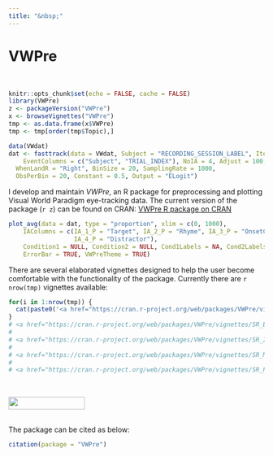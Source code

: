 ```yaml
---
title: "&nbsp;"
---
```


# VWPre

<BR>

```r
knitr::opts_chunk$set(echo = FALSE, cache = FALSE)
library(VWPre)
z <- packageVersion("VWPre")
x <- browseVignettes("VWPre")
tmp <- as.data.frame(x$VWPre)
tmp <- tmp[order(tmp$Topic),]
```

```r
data(VWdat)
dat <- fasttrack(data = VWdat, Subject = "RECORDING_SESSION_LABEL", Item = "itemid", 
	EventColumns = c("Subject", "TRIAL_INDEX"), NoIA = 4, Adjust = 100, Recording = "LandR", 
  WhenLandR = "Right", BinSize = 20, SamplingRate = 1000,
  ObsPerBin = 20, Constant = 0.5, Output = "ELogit")
```

I develop and maintain *VWPre*, an R package for preprocessing and plotting Visual World Paradigm eye-tracking data. The current version of the package (`r z`) can be found on CRAN: 
<a href="https://CRAN.R-project.org/package=VWPre" target="_blank">VWPre R package on CRAN</a> 

```r
plot_avg(data = dat, type = "proportion", xlim = c(0, 1000), 
    IAColumns = c(IA_1_P = "Target", IA_2_P = "Rhyme", IA_3_P = "OnsetComp", 
                  IA_4_P = "Distractor"),
    Condition1 = NULL, Condition2 = NULL, Cond1Labels = NA, Cond2Labels = NA,
    ErrorBar = TRUE, VWPreTheme = TRUE)
```

There are several elaborated vignettes designed to help the user become comfortable with the functionality of the package. Currently there are `r nrow(tmp)` vignettes available:

```r

for(i in 1:nrow(tmp)) {
  cat(paste0('<a href="https://cran.r-project.org/web/packages/VWPre/vignettes/', tmp[i,3], '.html" target="_blank">', tmp[i,5], '</a>'), "\n \n")
}
# <a href="https://cran.r-project.org/web/packages/VWPre/vignettes/SR_Basic_Preprocessing.html" target="_blank">Basic VWP Preprocessing for SR Eyelink Data</a>
# 
# <a href="https://cran.r-project.org/web/packages/VWPre/vignettes/SR_Interest_Areas.html" target="_blank">Relabeling Interest Areas or Defining New Post-hoc Interest Areas for SR Eyelink Data</a>
# 
# <a href="https://cran.r-project.org/web/packages/VWPre/vignettes/SR_Message_Alignment.html" target="_blank">Aligning Sample Data to a Specific Sample Message in SR Eyelink Data</a>
# 
# <a href="https://cran.r-project.org/web/packages/VWPre/vignettes/SR_Plotting.html" target="_blank">Plotting SR Eyelink Data Processed with VWPre</a>

```

<BR>

<img src="http://cranlogs.r-pkg.org/badges/VWPre" align="bottom" height="25" width="150"> 
<BR>
<BR>

The package can be cited as below:
```r
citation(package = "VWPre")
```

<BR>
<BR>